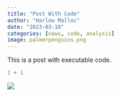 ```yaml
---
title: "Post With Code"
author: "Harlow Malloc"
date: "2023-03-18"
categories: [news, code, analysis]
image: palmerpenguins.png
---
```


This is a post with executable code.

```r
1 + 1
```

![](image.jpg)
